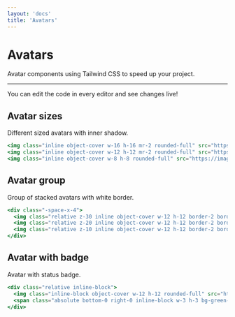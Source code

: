 ```yaml
---
layout: 'docs'
title: 'Avatars'
---
```


# Avatars

Avatar components using Tailwind CSS to speed up your project.

---

You can edit the code in every editor and see changes live!

## Avatar sizes

Different sized avatars with inner shadow.

```jsx live
<img class="inline object-cover w-16 h-16 mr-2 rounded-full" src="https://images.pexels.com/photos/2589653/pexels-photo-2589653.jpeg?auto=compress&cs=tinysrgb&h=650&w=940" alt="Profile image"/>
<img class="inline object-cover w-12 h-12 mr-2 rounded-full" src="https://images.pexels.com/photos/2589653/pexels-photo-2589653.jpeg?auto=compress&cs=tinysrgb&h=650&w=940" alt="Profile image"/>
<img class="inline object-cover w-8 h-8 rounded-full" src="https://images.pexels.com/photos/2589653/pexels-photo-2589653.jpeg?auto=compress&cs=tinysrgb&h=650&w=940" alt="Profile image"/>
```

## Avatar group

Group of stacked avatars with white border.

```jsx live
<div class="-space-x-4">
  <img class="relative z-30 inline object-cover w-12 h-12 border-2 border-white rounded-full" src="https://images.pexels.com/photos/2589653/pexels-photo-2589653.jpeg?auto=compress&cs=tinysrgb&h=650&w=940" alt="Profile image"/>
  <img class="relative z-20 inline object-cover w-12 h-12 border-2 border-white rounded-full" src="https://images.pexels.com/photos/2955305/pexels-photo-2955305.jpeg?auto=compress&cs=tinysrgb&h=650&w=940" alt="Profile image"/>
  <img class="relative z-10 inline object-cover w-12 h-12 border-2 border-white rounded-full" src="https://images.pexels.com/photos/2589653/pexels-photo-2589653.jpeg?auto=compress&cs=tinysrgb&h=650&w=940" alt="Profile image"/>
</div>
```

## Avatar with badge

Avatar with status badge.

```jsx live
<div class="relative inline-block">
  <img class="inline-block object-cover w-12 h-12 rounded-full" src="https://images.pexels.com/photos/2955305/pexels-photo-2955305.jpeg?auto=compress&cs=tinysrgb&h=650&w=940" alt="Profile image"/>
  <span class="absolute bottom-0 right-0 inline-block w-3 h-3 bg-green-600 border-2 border-white rounded-full"></span>
</div>
```
